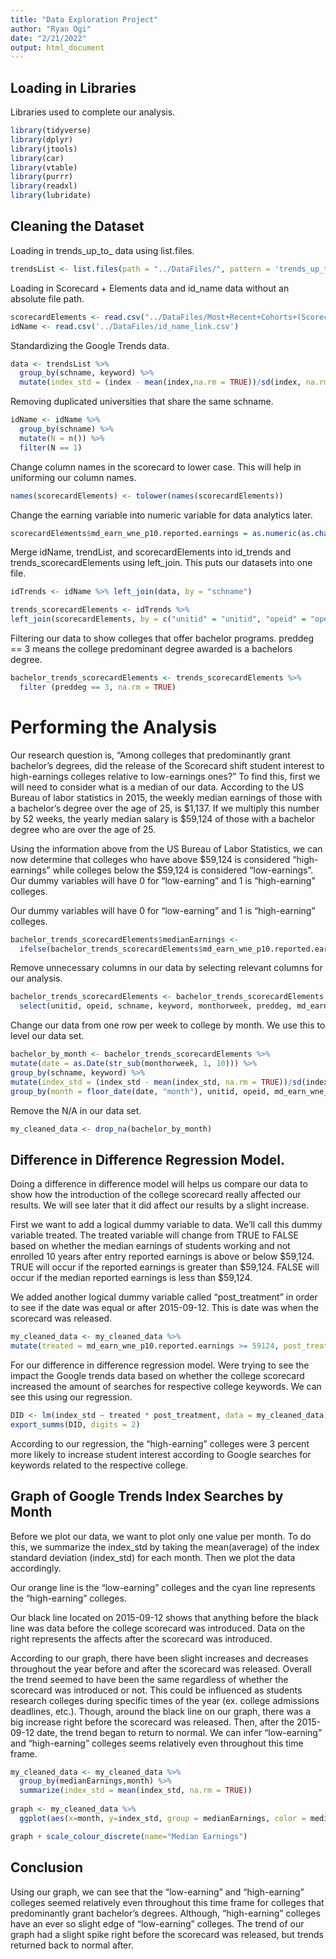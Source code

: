 ---
title: "Data Exploration Project"
author: "Ryan Ogi"
date: "2/21/2022"
output: html_document
---

## Loading in Libraries
Libraries used to complete our analysis.
```{r setup, include=TRUE}
library(tidyverse)
library(dplyr)
library(jtools)
library(car)
library(vtable)
library(purrr)
library(readxl)
library(lubridate)
```

## Cleaning the Dataset
Loading in trends_up_to_ data using list.files.
```{r setup2, include = TRUE}
trendsList <- list.files(path = "../DataFiles/", pattern = 'trends_up_to_', full.names = TRUE) %>% lapply(read_csv) %>% bind_rows  
```


Loading in Scorecard + Elements data and id_name data without an absolute file path.
```{r cars}
scorecardElements <- read.csv("../DataFiles/Most+Recent+Cohorts+(Scorecard+Elements).csv", header=TRUE)
idName <- read.csv('../DataFiles/id_name_link.csv')
```

Standardizing the Google Trends data.
```{r cars2, include = TRUE}
data <- trendsList %>%
  group_by(schname, keyword) %>%
  mutate(index_std = (index - mean(index,na.rm = TRUE))/sd(index, na.rm = TRUE))
```

Removing duplicated universities that share the same schname.
```{r cars3, include = TRUE}
idName <- idName %>%
  group_by(schname) %>%
  mutate(N = n()) %>%
  filter(N == 1)
```

Change column names in the scorecard to lower case. This will help in uniforming our column names. 
```{r cars4, include = TRUE}
names(scorecardElements) <- tolower(names(scorecardElements))
```

Change the earning variable into numeric variable for data analytics later.
```{r cars5, include = TRUE}
scorecardElements$md_earn_wne_p10.reported.earnings = as.numeric(as.character(scorecardElements$md_earn_wne_p10.reported.earnings))
```

Merge idName, trendList, and scorecardElements into id_trends and trends_scorecardElements using left_join. This puts our datasets into one file. 
```{r cars6, include = TRUE}
idTrends <- idName %>% left_join(data, by = "schname")

trends_scorecardElements <- idTrends %>% 
left_join(scorecardElements, by = c("unitid" = "unitid", "opeid" = "opeid"))
```

Filtering our data to show colleges that offer bachelor programs. preddeg == 3 means the college predominant degree awarded is a bachelors degree.   
```{r cars7, include = TRUE}
bachelor_trends_scorecardElements <- trends_scorecardElements %>% 
  filter (preddeg == 3, na.rm = TRUE)
```

# Performing the Analysis 

Our research question is, "Among colleges that predominantly grant bachelor’s degrees, did the release of the Scorecard shift student interest to  high-earnings colleges relative to low-earnings ones?" To find this, first we will need to consider what is a median of our data. According to the US Bureau of labor statistics in 2015, the weekly median earnings of those with a bachelor's degree over the age of 25, is $1,137. If we multiply this number by 52 weeks, the yearly median salary is $59,124 of those with a bachelor degree who are over the age of 25. 


Using the information above from the US Bureau of Labor Statistics, we can now determine that colleges who have above $59,124 is considered "high-earnings" while colleges below the $59,124 is considered "low-earnings". Our dummy variables will have 0 for "low-earning" and 1 is "high-earning" colleges. 

Our dummy variables will have 0 for "low-earning" and 1 is "high-earning" colleges. 
```{r cars20, include = TRUE}
bachelor_trends_scorecardElements$medianEarnings <-
  ifelse(bachelor_trends_scorecardElements$md_earn_wne_p10.reported.earnings >= 59124 ,"1", "0")
```

Remove unnecessary columns in our data by selecting relevant columns for our analysis. 
```{r cars8, include = TRUE}
bachelor_trends_scorecardElements <- bachelor_trends_scorecardElements %>% 
  select(unitid, opeid, schname, keyword, monthorweek, preddeg, md_earn_wne_p10.reported.earnings, medianEarnings, index_std)
```

Change our data from one row per week to college by month. We use this to level our data set. 
```{r cars9, include = TRUE}
bachelor_by_month <- bachelor_trends_scorecardElements %>%
mutate(date = as.Date(str_sub(monthorweek, 1, 10))) %>%
group_by(schname, keyword) %>%
mutate(index_std = (index_std - mean(index_std, na.rm = TRUE))/sd(index_std, na.rm = TRUE)) %>%
group_by(month = floor_date(date, "month"), unitid, opeid, md_earn_wne_p10.reported.earnings, medianEarnings) %>% summarize(index_std = mean(index_std, na.rm = TRUE))
```

Remove the N/A in our data set.
```{r cars10, include = TRUE}
my_cleaned_data <- drop_na(bachelor_by_month)
```

## Difference in Difference Regression Model.

Doing a difference in difference model will helps us compare our data to show how the introduction of the college scorecard really affected our results. We will see later that it did affect our results by a slight increase.   

First we want to add a logical dummy variable to data. We'll call this dummy variable treated. The treated variable will change from TRUE to FALSE based on whether the median earnings of students working and not enrolled 10 years after entry reported earnings is above or below $59,124. TRUE will occur if the reported earnings is greater than $59,124. FALSE will occur if the median reported earnings is less than $59,124.

We added another logical dummy variable called "post_treatment" in order to see if the date was equal or after 2015-09-12. This is date was when the scorecard was released. 
```{r cars11, include = TRUE}
my_cleaned_data <- my_cleaned_data %>% 
mutate(treated = md_earn_wne_p10.reported.earnings >= 59124, post_treatment = month >= as.Date("2015-09-12"))
```

For our difference in difference regression model. Were trying to see the impact the Google trends data based on whether the college scorecard increased the amount of searches for respective college keywords. We can see this using our regression. 
```{r cars12, include = TRUE}
DID <- lm(index_std ~ treated * post_treatment, data = my_cleaned_data)
export_summs(DID, digits = 2)
```

According to our regression, the "high-earning" colleges were 3 percent more likely to increase student interest according to Google searches for keywords related to the respective college. 

## Graph of Google Trends Index Searches by Month

Before we plot our data, we want to plot only one value per month. To do this, we summarize the index_std by taking the mean(average) of the index standard deviation (index_std) for each month. Then we plot the data accordingly. 

Our orange line is the "low-earning" colleges and the cyan line represents the "high-earning" colleges. 

Our black line located on 2015-09-12 shows that anything before the black line was data before the college scorecard was introduced. Data on the right represents the affects after the scorecard was introduced.

According to our graph, there have been slight increases and decreases throughout the year before and after the scorecard was released. Overall the trend seemed to have been the same regardless of whether the scorecard was introduced or not. This could be influenced as students research colleges during specific times of the year (ex. college admissions deadlines, etc.). Though, around the black line on our graph, there was a big increase right before the scorecard was released. Then, after the 2015-09-12 date, the trend began to return to normal. We can infer "low-earning" and "high-earning" colleges seems relatively even throughout this time frame. 
```{r cars13, include = TRUE}
my_cleaned_data <- my_cleaned_data %>% 
  group_by(medianEarnings,month) %>% 
  summarize(index_std = mean(index_std, na.rm = TRUE))
  
graph <- my_cleaned_data %>% 
  ggplot(aes(x=month, y=index_std, group = medianEarnings, color = medianEarnings)) + labs(title = "Google Trends data over months.", subtitle = "0 = orange line 'low-earnings', 1 = cyan line, 'high-earnings'") + scale_fill_discrete(name="Experimental\nCondition") + geom_line() + geom_vline(xintercept = as.Date("2015-09-12"))

graph + scale_colour_discrete(name="Median Earnings")
```




## Conclusion

Using our graph, we can see that the "low-earning" and "high-earning" colleges seemed relatively even throughout this time frame for colleges that predominantly grant bachelor’s degrees. Although, "high-earning" colleges have an ever so slight edge of "low-earning" colleges. The trend of our graph had a slight spike right before the scorecard was released, but trends returned back to normal after. 